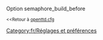 {{fr/Amorce}}
Option semaphore_build_before

<small><<Retour à [[Main/fr/Openttd.cfg|openttd.cfg]]</small>
[[Category:fr/Réglages et préférences]]